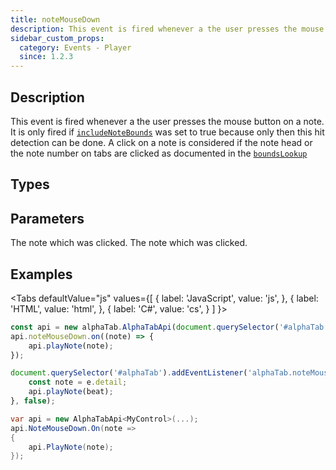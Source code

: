 ```yaml
---
title: noteMouseDown
description: This event is fired whenever a the user presses the mouse button on a note head/number.
sidebar_custom_props:
  category: Events - Player
  since: 1.2.3
---
```


<SinceBadge since="1.2.3" />


## Description
This event is fired whenever a the user presses the mouse button on a note. 
It is only fired if [`includeNoteBounds`](/docs/reference/settings/core/includenotebounds) was set to true because
only then this hit detection can be done. A click on a note is considered if the note head or the note number on tabs are clicked as documented in the [`boundsLookup`](/docs/reference/scorerenderer/boundslookup)

<EventDescription metadata={metadata} />

## Types

<TypeTable>
    <TypeRow type="js" name="function(note)" />    
    <TypeRow type="net" name="Action<AlphaTab.Model.Note>" />    
</TypeTable>

## Parameters

<ParameterTable>
    <ParameterRow platform="js" name="note" type="alphaTab.model.Note">
        The note which was clicked.
    </ParameterRow>
    <ParameterRow platform="net" name="note" type="AlphaTab.Model.Note">
        The note which was clicked.
    </ParameterRow>
</ParameterTable>

## Examples

<Tabs
  defaultValue="js"
  values={[
    { label: 'JavaScript', value: 'js', },
    { label: 'HTML', value: 'html', },
    { label: 'C#', value: 'cs', }
  ]
}>
<TabItem value="js">

```js
const api = new alphaTab.AlphaTabApi(document.querySelector('#alphaTab'));
api.noteMouseDown.on((note) => {
    api.playNote(note);
});
```

</TabItem>
<TabItem value="html">

```js
document.querySelector('#alphaTab').addEventListener('alphaTab.noteMouseDown', (e) => {
    const note = e.detail;
    api.playNote(beat);
}, false);
```

</TabItem>
<TabItem value="cs">

```cs
var api = new AlphaTabApi<MyControl>(...);
api.NoteMouseDown.On(note => 
{
    api.PlayNote(note);
});
```

</TabItem>
</Tabs>